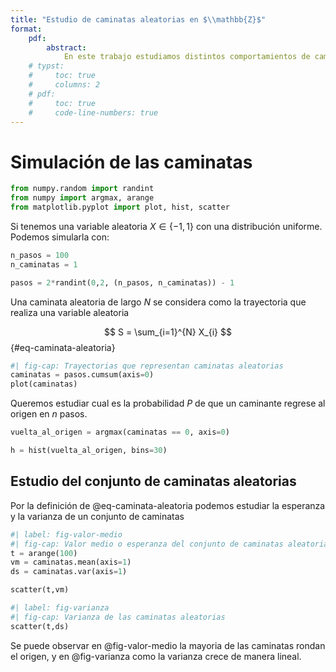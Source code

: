 ```yaml
---
title: "Estudio de caminatas aleatorias en $\\mathbb{Z}$"
format:
    pdf: 
        abstract: 
            En este trabajo estudiamos distintos comportamientos de caminatas aleatorias unidimensionales en los enteros $\mathbb{Z}$.
    # typst:
    #     toc: true
    #     columns: 2
    # pdf:
    #     toc: true
    #     code-line-numbers: true
---
```


# Simulación de las caminatas

```python
from numpy.random import randint
from numpy import argmax, arange
from matplotlib.pyplot import plot, hist, scatter
```

Si tenemos una variable aleatoria $X \in \{-1,1\}$ con una distribución uniforme. Podemos simularla con:

```python
n_pasos = 100
n_caminatas = 1 

pasos = 2*randint(0,2, (n_pasos, n_caminatas)) - 1
```

Una caminata aleatoria de largo $N$ se considera como la trayectoria que realiza una variable aleatoria 

$$
S = \sum_{i=1}^{N} X_{i}
$$ {#eq-caminata-aleatoria}

```python
#| fig-cap: Trayectorias que representan caminatas aleatorias
caminatas = pasos.cumsum(axis=0)
plot(caminatas)
```


Queremos estudiar cual es la probabilidad $P$ de que un caminante regrese al origen en $n$ pasos.

```python
vuelta_al_origen = argmax(caminatas == 0, axis=0)
```

```python
h = hist(vuelta_al_origen, bins=30)
```

## Estudio del conjunto de caminatas aleatorias

Por la definición de @eq-caminata-aleatoria podemos estudiar la esperanza y la varianza de un conjunto de caminatas

```python
#| label: fig-valor-medio
#| fig-cap: Valor medio o esperanza del conjunto de caminatas aleatorias a tiempo $i$
t = arange(100)
vm = caminatas.mean(axis=1)
ds = caminatas.var(axis=1)

scatter(t,vm)
```


```python
#| label: fig-varianza
#| fig-cap: Varianza de las caminatas aleatorias
scatter(t,ds)
```

Se puede observar en @fig-valor-medio la mayoria  de las caminatas rondan el origen, y en @fig-varianza como la varianza crece de manera lineal.